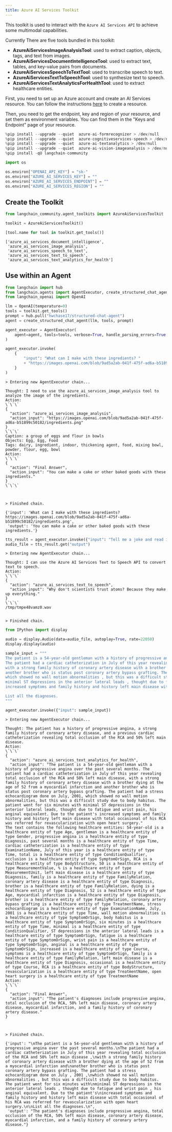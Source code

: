 ```yaml
---
title: Azure AI Services Toolkit
---
```


This toolkit is used to interact with the `Azure AI Services API` to achieve some multimodal capabilities.

Currently There are five tools bundled in this toolkit:
- **AzureAiServicesImageAnalysisTool**: used to extract caption, objects, tags, and text from images.
- **AzureAiServicesDocumentIntelligenceTool**: used to extract text, tables, and key-value pairs from documents.
- **AzureAiServicesSpeechToTextTool**: used to transcribe speech to text.
- **AzureAiServicesTextToSpeechTool**: used to synthesize text to speech.
- **AzureAiServicesTextAnalyticsForHealthTool**: used to extract healthcare entities.

First, you need to set up an Azure account and create an AI Services resource. You can follow the instructions [here](https://learn.microsoft.com/en-us/azure/ai-services/multi-service-resource) to create a resource.

Then, you need to get the endpoint, key and region of your resource, and set them as environment variables. You can find them in the "Keys and Endpoint" page of your resource.


```python
%pip install --upgrade --quiet  azure-ai-formrecognizer > /dev/null
%pip install --upgrade --quiet  azure-cognitiveservices-speech > /dev/null
%pip install --upgrade --quiet  azure-ai-textanalytics > /dev/null
%pip install --upgrade --quiet  azure-ai-vision-imageanalysis > /dev/null
%pip install -qU langchain-community
```


```python
import os

os.environ["OPENAI_API_KEY"] = "sk-"
os.environ["AZURE_AI_SERVICES_KEY"] = ""
os.environ["AZURE_AI_SERVICES_ENDPOINT"] = ""
os.environ["AZURE_AI_SERVICES_REGION"] = ""
```

## Create the Toolkit


```python
from langchain_community.agent_toolkits import AzureAiServicesToolkit

toolkit = AzureAiServicesToolkit()
```


```python
[tool.name for tool in toolkit.get_tools()]
```



```output
['azure_ai_services_document_intelligence',
 'azure_ai_services_image_analysis',
 'azure_ai_services_speech_to_text',
 'azure_ai_services_text_to_speech',
 'azure_ai_services_text_analytics_for_health']
```


## Use within an Agent


```python
from langchain import hub
from langchain.agents import AgentExecutor, create_structured_chat_agent
from langchain_openai import OpenAI
```


```python
llm = OpenAI(temperature=0)
tools = toolkit.get_tools()
prompt = hub.pull("hwchase17/structured-chat-agent")
agent = create_structured_chat_agent(llm, tools, prompt)

agent_executor = AgentExecutor(
    agent=agent, tools=tools, verbose=True, handle_parsing_errors=True
)
```


```python
agent_executor.invoke(
    {
        "input": "What can I make with these ingredients? "
        + "https://images.openai.com/blob/9ad5a2ab-041f-475f-ad6a-b51899c50182/ingredients.png"
    }
)
```
```output
> Entering new AgentExecutor chain...

Thought: I need to use the azure_ai_services_image_analysis tool to analyze the image of the ingredients.
Action:
\`\`\`
{
  "action": "azure_ai_services_image_analysis",
  "action_input": "https://images.openai.com/blob/9ad5a2ab-041f-475f-ad6a-b51899c50182/ingredients.png"
}
\`\`\`
Caption: a group of eggs and flour in bowls
Objects: Egg, Egg, Food
Tags: dairy, ingredient, indoor, thickening agent, food, mixing bowl, powder, flour, egg, bowl
Action:
\`\`\`
{
  "action": "Final Answer",
  "action_input": "You can make a cake or other baked goods with these ingredients."
}
\`\`\`



> Finished chain.
```


```output
{'input': 'What can I make with these ingredients? https://images.openai.com/blob/9ad5a2ab-041f-475f-ad6a-b51899c50182/ingredients.png',
 'output': 'You can make a cake or other baked goods with these ingredients.'}
```



```python
tts_result = agent_executor.invoke({"input": "Tell me a joke and read it out for me."})
audio_file = tts_result.get("output")
```
```output
> Entering new AgentExecutor chain...

Thought: I can use the Azure AI Services Text to Speech API to convert text to speech.
Action:
\`\`\`
{
  "action": "azure_ai_services_text_to_speech",
  "action_input": "Why don't scientists trust atoms? Because they make up everything."
}
\`\`\`
/tmp/tmpe48vamz0.wav


> Finished chain.
```

```python
from IPython import display

audio = display.Audio(data=audio_file, autoplay=True, rate=22050)
display.display(audio)
```


```python
sample_input = """
The patient is a 54-year-old gentleman with a history of progressive angina over the past several months.
The patient had a cardiac catheterization in July of this year revealing total occlusion of the RCA and 50% left main disease ,
with a strong family history of coronary artery disease with a brother dying at the age of 52 from a myocardial infarction and
another brother who is status post coronary artery bypass grafting. The patient had a stress echocardiogram done on July , 2001 ,
which showed no wall motion abnormalities , but this was a difficult study due to body habitus. The patient went for six minutes with
minimal ST depressions in the anterior lateral leads , thought due to fatigue and wrist pain , his anginal equivalent. Due to the patient's
increased symptoms and family history and history left main disease with total occasional of his RCA was referred for revascularization with open heart surgery.

List all the diagnoses.
"""

agent_executor.invoke({"input": sample_input})
```
```output
> Entering new AgentExecutor chain...

Thought: The patient has a history of progressive angina, a strong family history of coronary artery disease, and a previous cardiac catheterization revealing total occlusion of the RCA and 50% left main disease.
Action:
\`\`\`
{
  "action": "azure_ai_services_text_analytics_for_health",
  "action_input": "The patient is a 54-year-old gentleman with a history of progressive angina over the past several months. The patient had a cardiac catheterization in July of this year revealing total occlusion of the RCA and 50% left main disease, with a strong family history of coronary artery disease with a brother dying at the age of 52 from a myocardial infarction and another brother who is status post coronary artery bypass grafting. The patient had a stress echocardiogram done on July, 2001, which showed no wall motion abnormalities, but this was a difficult study due to body habitus. The patient went for six minutes with minimal ST depressions in the anterior lateral leads, thought due to fatigue and wrist pain, his anginal equivalent. Due to the patient's increased symptoms and family history and history left main disease with total occasional of his RCA was referred for revascularization with open heart surgery."
The text contains the following healthcare entities: 54-year-old is a healthcare entity of type Age, gentleman is a healthcare entity of type Gender, progressive angina is a healthcare entity of type Diagnosis, past several months is a healthcare entity of type Time, cardiac catheterization is a healthcare entity of type ExaminationName, July of this year is a healthcare entity of type Time, total is a healthcare entity of type ConditionQualifier, occlusion is a healthcare entity of type SymptomOrSign, RCA is a healthcare entity of type BodyStructure, 50 is a healthcare entity of type MeasurementValue, % is a healthcare entity of type MeasurementUnit, left main disease is a healthcare entity of type Diagnosis, family is a healthcare entity of type FamilyRelation, coronary artery disease is a healthcare entity of type Diagnosis, brother is a healthcare entity of type FamilyRelation, dying is a healthcare entity of type Diagnosis, 52 is a healthcare entity of type Age, myocardial infarction is a healthcare entity of type Diagnosis, brother is a healthcare entity of type FamilyRelation, coronary artery bypass grafting is a healthcare entity of type TreatmentName, stress echocardiogram is a healthcare entity of type ExaminationName, July, 2001 is a healthcare entity of type Time, wall motion abnormalities is a healthcare entity of type SymptomOrSign, body habitus is a healthcare entity of type SymptomOrSign, six minutes is a healthcare entity of type Time, minimal is a healthcare entity of type ConditionQualifier, ST depressions in the anterior lateral leads is a healthcare entity of type SymptomOrSign, fatigue is a healthcare entity of type SymptomOrSign, wrist pain is a healthcare entity of type SymptomOrSign, anginal is a healthcare entity of type SymptomOrSign, increased is a healthcare entity of type Course, symptoms is a healthcare entity of type SymptomOrSign, family is a healthcare entity of type FamilyRelation, left main disease is a healthcare entity of type Diagnosis, occasional is a healthcare entity of type Course, RCA is a healthcare entity of type BodyStructure, revascularization is a healthcare entity of type TreatmentName, open heart surgery is a healthcare entity of type TreatmentName
Action:
\`\`\`
{
  "action": "Final Answer",
  "action_input": "The patient's diagnoses include progressive angina, total occlusion of the RCA, 50% left main disease, coronary artery disease, myocardial infarction, and a family history of coronary artery disease."
}



> Finished chain.
```


```output
{'input': "\nThe patient is a 54-year-old gentleman with a history of progressive angina over the past several months.\nThe patient had a cardiac catheterization in July of this year revealing total occlusion of the RCA and 50% left main disease ,\nwith a strong family history of coronary artery disease with a brother dying at the age of 52 from a myocardial infarction and\nanother brother who is status post coronary artery bypass grafting. The patient had a stress echocardiogram done on July , 2001 ,\nwhich showed no wall motion abnormalities , but this was a difficult study due to body habitus. The patient went for six minutes with\nminimal ST depressions in the anterior lateral leads , thought due to fatigue and wrist pain , his anginal equivalent. Due to the patient's\nincreased symptoms and family history and history left main disease with total occasional of his RCA was referred for revascularization with open heart surgery.\n\nList all the diagnoses.\n",
 'output': "The patient's diagnoses include progressive angina, total occlusion of the RCA, 50% left main disease, coronary artery disease, myocardial infarction, and a family history of coronary artery disease."}
```
